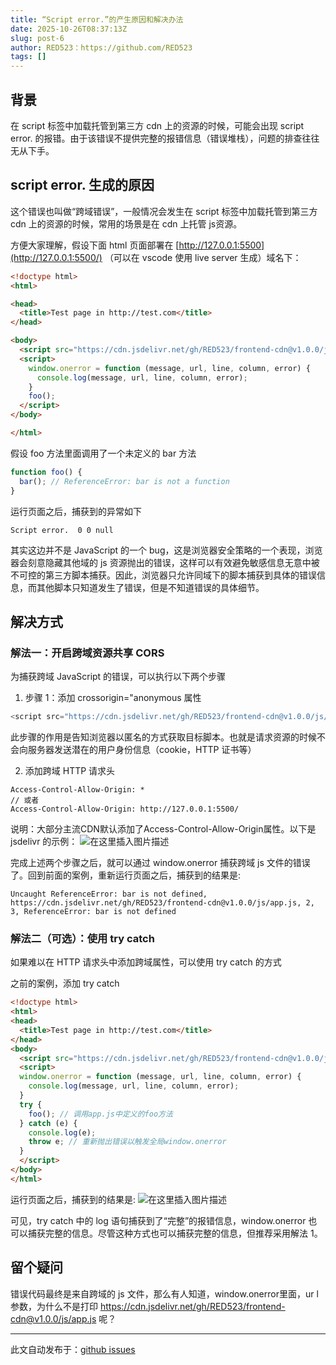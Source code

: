```yaml
---
title: “Script error.”的产生原因和解决办法
date: 2025-10-26T08:37:13Z
slug: post-6
author: RED523：https://github.com/RED523
tags: []
---
```


## 背景

在 script 标签中加载托管到第三方 cdn 上的资源的时候，可能会出现 script error. 的报错。由于该错误不提供完整的报错信息（错误堆栈），问题的排查往往无从下手。

## script error. 生成的原因

这个错误也叫做“跨域错误”，一般情况会发生在 script 标签中加载托管到第三方 cdn 上的资源的时候，常用的场景是在 cdn 上托管 js资源。

方便大家理解，假设下面 html 页面部署在 [http://127.0.0.1:5500](http://127.0.0.1:5500/) （可以在 vscode 使用 live server 生成）域名下：

```html
<!doctype html>
<html>

<head>
  <title>Test page in http://test.com</title>
</head>

<body>
  <script src="https://cdn.jsdelivr.net/gh/RED523/frontend-cdn@v1.0.0/js/app.js"></script>
  <script>
    window.onerror = function (message, url, line, column, error) {
      console.log(message, url, line, column, error);
    }
    foo();
  </script>
</body>

</html>
```

假设 foo 方法里面调用了一个未定义的 bar 方法

```js
function foo() {
  bar(); // ReferenceError: bar is not a function
}
```

运行页面之后，捕获到的异常如下

```
Script error.  0 0 null
```

其实这边并不是 JavaScript 的一个 bug，这是浏览器安全策略的一个表现，浏览器会刻意隐藏其他域的 js 资源抛出的错误，这样可以有效避免敏感信息无意中被不可控的第三方脚本捕获。因此，浏览器只允许同域下的脚本捕获到具体的错误信息，而其他脚本只知道发生了错误，但是不知道错误的具体细节。

## 解决方式

### 解法一：开启跨域资源共享 CORS

为捕获跨域 JavaScript 的错误，可以执行以下两个步骤

1.  步骤 1：添加 crossorigin="anonymous 属性

```js
<script src="https://cdn.jsdelivr.net/gh/RED523/frontend-cdn@v1.0.0/js/app.js" crossorigin="anonymous"></script>
```

此步骤的作用是告知浏览器以匿名的方式获取目标脚本。也就是请求资源的时候不会向服务器发送潜在的用户身份信息（cookie，HTTP 证书等）

2.  添加跨域 HTTP 请求头

```
Access-Control-Allow-Origin: * 
// 或者
Access-Control-Allow-Origin: http://127.0.0.1:5500/
```

说明：大部分主流CDN默认添加了Access-Control-Allow-Origin属性。以下是 jsdelivr 的示例：
![在这里插入图片描述](https://i-blog.csdnimg.cn/direct/acb644d63cdc4dea81a99278cf672c8a.png)



完成上述两个步骤之后，就可以通过 window.onerror 捕获跨域 js 文件的错误了。回到前面的案例，重新运行页面之后，捕获到的结果是:

```
Uncaught ReferenceError: bar is not defined, https://cdn.jsdelivr.net/gh/RED523/frontend-cdn@v1.0.0/js/app.js, 2, 3, ReferenceError: bar is not defined
```

### 解法二（可选）：使用 try catch

如果难以在 HTTP 请求头中添加跨域属性，可以使用 try catch 的方式

之前的案例，添加 try catch

```html
<!doctype html>
<html>
<head>
  <title>Test page in http://test.com</title>
</head>
<body>
  <script src="https://cdn.jsdelivr.net/gh/RED523/frontend-cdn@v1.0.0/js/app.js"></script>
  <script>
  window.onerror = function (message, url, line, column, error) {
    console.log(message, url, line, column, error);
  }
  try {
    foo(); // 调用app.js中定义的foo方法
  } catch (e) {
    console.log(e);
    throw e; // 重新抛出错误以触发全局window.onerror
  }
  </script>
</body>
</html>
```

运行页面之后，捕获到的结果是:
![在这里插入图片描述](https://i-blog.csdnimg.cn/direct/b6eabe0a02874318b9ce9aa3a2bc1dd3.png)

可见，try catch 中的 log 语句捕获到了“完整”的报错信息，window.onerror 也可以捕获完整的信息。尽管这种方式也可以捕获完整的信息，但推荐采用解法 1。

## 留个疑问

错误代码最终是来自跨域的 js 文件，那么有人知道，window.onerror里面，ur l参数，为什么不是打印 <https://cdn.jsdelivr.net/gh/RED523/frontend-cdn@v1.0.0/js/app.js> 呢？

---
此文自动发布于：<a href="https://github.com/RED523/ming-blog/issues/6" target="_blank">github issues</a>
